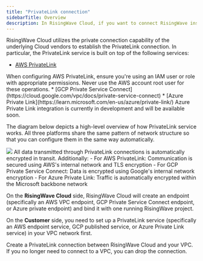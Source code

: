 ```yaml
---
title: "PrivateLink connection"
sidebarTitle: Overview
description: In RisingWave Cloud, if you want to connect RisingWave instances with your services inside your private Virtual Private Cloud (VPC) network, you can use the PrivateLink service to establish a private and secure connection between RisingWave Cloud and your private VPC in the same region.
---
```

RisingWave Cloud utilizes the private connection capability of the underlying Cloud vendors to establish the PrivateLink connection. In particular, the PrivateLink service is built on top of the following services:

* [AWS PrivateLink](https://docs.aws.amazon.com/vpc/latest/privatelink/what-is-privatelink.html)
<Note>
When configuring AWS PrivateLink, ensure you're using an IAM user or role with appropriate permissions. Never use the AWS account root user for these operations.
</Note>
* [GCP Private Service Connect](https://cloud.google.com/vpc/docs/private-service-connect)
* [Azure Private Link](https://learn.microsoft.com/en-us/azure/private-link/)

<Note>
Azure Private Link integration is currently in development and will be available soon.
</Note>


The diagram below depicts a high-level overview of how PrivateLink service works. All three platforms share the same pattern of network structure so that you can configure them in the same way automatically.

<img src="/images/cloud/privatelink-overview/privatelink-diagram.png"/>

<Info>
All data transmitted through PrivateLink connections is automatically encrypted in transit. Additionally:
- For AWS PrivateLink: Communication is secured using AWS's internal network and TLS encryption
- For GCP Private Service Connect: Data is encrypted using Google's internal network encryption
- For Azure Private Link: Traffic is automatically encrypted within the Microsoft backbone network
</Info>

On the **RisingWave Cloud** side, RisingWave Cloud will create an endpoint (specifically an AWS VPC endpoint, GCP Private Service Connect endpoint, or Azure private endpoint) and bind it with one running RisingWave project.

On the **Customer** side, you need to set up a PrivateLink service (specifically an AWS endpoint service, GCP published service, or Azure Private Link service) in your VPC network first.

<CardGroup>
<Card title="Create a Connection" icon="plug" href="/cloud/create-a-connection"> Create a PrivateLink connection between RisingWave Cloud and your VPC. </Card>
<Card title="Drop a Connection" icon="link-slash" href="/cloud/drop-a-connection"> If you no longer need to connect to a VPC, you can drop the connection. </Card>
</CardGroup>
